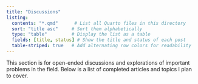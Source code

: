 ```yaml
---
title: "Discussions"
listing:
  contents: "*.qmd"      # List all Quarto files in this directory
  sort: "title asc"     # Sort them alphabetically
  type: "table"         # Display the list as a table
  fields: [title, status] # Show the title and status of each post
  table-striped: true   # Add alternating row colors for readability
---
```


This section is for open-ended discussions and explorations of important problems in the field. Below is a list of completed articles and topics I plan to cover.